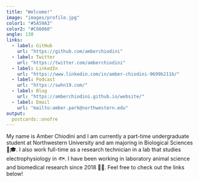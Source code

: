 ```yaml
---
title: "Welcome!"
image: "images/profile.jpg"
color1: "#5A59A3"
color2: "#C66060"
angle: 130
links:
  - label: GitHub
    url: "https://github.com/amberchiodini"
  - label: Twitter
    url: "https://twitter.com/amberchiodini"
  - label: LinkedIn
    url: "https://www.linkedin.com/in/amber-chiodini-9699b211b/"
  - label: Podcast
    url: "https://swhn19.com/"
  - label: Blog
    url: "https://amberchiodini.github.io/website/"
  - label: Email
    url: "mailto:amber.park@northwestern.edu"
output:
  postcards::onofre
---
```

 
My name is Amber Chiodini and I am currently a part-time undergraduate student at Northwestern University and am majoring in Biological Sciences 👩🎓. I also work full-time as a research technician in a lab that studies electrophysiology in 🐟. I have been working in laboratory animal science and biomedical research since 2018 🐁🧪. Feel free to check out the links below!
